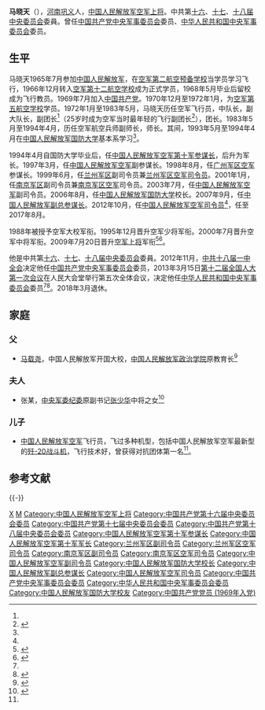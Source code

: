 {{中国人民解放军将领
| name = 马晓天
| image name = Ma xiaotian.jpg
| width = 
| job = [[中国人民解放军空军|中国人民解放军空军]]第11任[[中国人民解放军空军司令员|司令员]]
| job-1 = [[中国人民解放军国防大学|中国人民解放军国防大学]]第5任校长
| period = 2012年10月至2017年9月1日
| period-1 = 2006年8月至2007年8月
| birthname = 
| other_names = 
| foreign_names =
| english_names =
| sex = 男
| date of birth = {{birth year and age|1949|8}}
| place of birth = [[河南省|河南省]][[巩县|巩县]]

| place of death = 
| nationality = {{PRC}}
| residence = [[北京市|北京市]]
| languages = [[汉语|汉语]]
| height = 
| weight = 
| party = {{CPC}}
|rank=[[File:PLAGeneral_r.png|60px]] [[中国人民解放军空军上将|中国人民解放军空军上将]]
| spouse = 
| relatives = 
* 父亲：[[马载尧|马载尧]] <small>[[大校|大校]]</small>
| educate = 
* [[中国人民解放军空军第二航空预备学校|中国人民解放军空军第二航空预备学校]]
* [[中国人民解放军空军第十二航空学校|中国人民解放军空军第十二航空学校]]
* [[中国人民解放军空军第五航空学校|中国人民解放军空军第五航空学校]]
* [[中国人民解放军国防大学|中国人民解放军国防大学]]
| past = 
| work =
| award = 
| rankrecord= 
* 1988年被授予空军大校军衔
* 1995年晋升空军少将军衔
* 2000年晋升空军中将军衔
* 2009年晋升空军上将军衔
}}

'''马晓天'''（{{bd|1949年|8月|catIdx=M马}}），[[河南|河南]][[巩义|巩义]]人，[[中国人民解放军空军上将|中国人民解放军空军上将]]。中共第[[中国共产党第十六届中央委员会委员列表|十六]]、[[中国共产党第十七届中央委员会委员列表|十七]]、[[中国共产党第十八届中央委员会委员列表|十八届]][[中国共产党中央委员会|中央委员会]]委員。曾任[[中国共产党中央军事委员会|中国共产党中央军事委员会]]委员、[[中华人民共和国中央军事委员会|中华人民共和国中央军事委员会]]委员。

== 生平 ==
马晓天1965年7月参加[[中国人民解放军|中国人民解放军]]，在[[空军第二航空预备学校|空军第二航空预备学校]]当学员学习飞行，1966年12月转入[[空军第十二航空学校|空军第十二航空学校]]成为正式学员，1968年5月毕业后留校成为飞行教员。1969年7月加入[[中国共产党|中国共产党]]。1970年12月至1972年1月，为[[空军第五航空学校|空军第五航空学校]]学员。1972年1月至1983年5月，马晓天历任空军飞行员，中队长，副大队长，副团长<ref name=fu/>（25岁时成为空军当时最年轻的飞行副团长<ref name=sandai>{{Cite web  |url =http://china.huanqiu.com/article/2017-09/11209078.html  |title =空军前司令员马晓天：三代军人，父子战鹰  |author =  |date =2017-09-03  |publisher =环球网  |language =  |accessdate =  |quote =  |archive-date =2019-08-15  |archive-url =https://web.archive.org/web/20190815034432/http://china.huanqiu.com/article/2017-09/11209078.html  |dead-url =no  }}</ref>），团长。1983年5月至1994年4月，历任空军航空兵师副师长，师长。其间，1993年5月至1994年4月在[[中国人民解放军国防大学|中国人民解放军国防大学]]基本系学习<ref name=fu/>。

1994年4月自国防大学毕业后，任[[中国人民解放军空军第十军|中国人民解放军空军第十军]][[参谋长|参谋长]]，后升为军长。1997年3月，任[[中国人民解放军空军|中国人民解放军空军]]副参谋长。1998年8月，任[[广州军区空军|广州军区空军]]参谋长。1999年6月，任[[兰州军区|兰州军区]]副司令员兼[[兰州军区空军|兰州军区空军]][[司令员|司令员]]。2001年1月，任[[南京军区|南京军区]]副司令员兼[[南京军区空军|南京军区空军]]司令员。2003年7月，任[[中国人民解放军空军|中国人民解放军空军]]副司令员。2006年8月，任[[中国人民解放军国防大学|中国人民解放军国防大学]]校长。2007年9月，任[[中国人民解放军副总参谋长|中国人民解放军副总参谋长]]。2012年10月，任[[中国人民解放军空军司令员|中国人民解放军空军司令员]]<ref name=fu/>，任至2017年8月。

1988年被授予空军大校军衔。1995年12月晋升空军少将军衔。2000年7月晋升空军中将军衔。2009年7月20日晋升[[中国人民解放军空军上将|空军上将]]军衔<ref>{{Cite web|url =http://realtime.zaobao.com/2009/07/090710_21.shtml|title =解放军四总部八名将军职务调整 副总长刘镇武退役|author =|date =2009-07-10|publisher =联合早报网|language =|accessdate =|quote =|deadurl =yes|archiveurl =https://web.archive.org/web/20090714171049/http://realtime.zaobao.com/2009/07/090710_21.shtml|archivedate =2009-07-14}}</ref><ref>{{Cite web|url =http://news.xinhuanet.com/politics/2009-07/20/content_11740296.htm|title =中央军委举行晋升上将军衔仪式 胡锦涛颁发命令状|author =|date =2009-07-20|publisher =新华网|language =|accessdate =|quote =|deadurl =yes|archiveurl =https://web.archive.org/web/20090724070431/http://news.xinhuanet.com/politics/2009-07/20/content_11740296.htm|archivedate =2009-07-24}}</ref>。

他是中共第[[中国共产党第十六届中央委员会委员列表|十六]]、[[中国共产党第十七届中央委员会委员列表|十七]]、[[中国共产党第十八届中央委员会委员列表|十八届]][[中国共产党中央委员会|中央委员会]]委員。2012年11月，[[中共十八届一中全会|中共十八届一中全会]]决定他任[[中国共产党中央军事委员会|中国共产党中央军事委员会]]委员，2013年3月15日[[第十二届全国人大第一次会议|第十二届全国人大第一次会议]]在人民大会堂举行第五次全体会议，决定他任[[中华人民共和国中央军事委员会|中华人民共和国中央军事委员会]]委员<ref name=fu/><ref>{{Cite web |url = http://news.xinhuanet.com/2013lh/2013-03/15/c_132235398.htm |title = 常万全、房峰辉、张阳、赵克石、张又侠、吴胜利、马晓天、魏凤和为中央军委委员 |author =  |date = 2013-03-15 |publisher = 新华网 |language =  |accessdate =  |quote =  |archive-date = 2013-05-18 |archive-url = https://web.archive.org/web/20130518192534/http://news.xinhuanet.com/2013lh/2013-03/15/c_132235398.htm |dead-url = no }}</ref>。2018年3月退休。

==家庭==
===父===
*[[马载尧|马载尧]]，中国人民解放军开国大校，[[中国人民解放军政治学院|中国人民解放军政治学院]]原教育长<ref name=fu>{{Cite web |url = http://news.china.com.cn/live/2012-10/24/content_16798210.htm |title = 马晓天担任空军司令 马晓天简历 |author =  |date = 2012-10-24 |publisher = 中国网 |language =  |accessdate =  |quote =  |archive-date = 2019-06-13 |archive-url = https://web.archive.org/web/20190613001320/http://news.china.com.cn/live/2012-10/24/content_16798210.htm |dead-url = no }}</ref>

===夫人===
*张某，[[中央军委纪委|中央军委纪委]]原副书记[[张少华_(中将)|张少华]]中将之女<ref>{{Cite web |url = http://www.zaobao.com/zg/zg090722_008.shtml  |title =三位高干子弟　晋升上将军衔  |author =  |date =2009-07-22  |publisher = 联合早报网 |language =  |accessdate =  |quote =  }}</ref>

===儿子===
*[[中国人民解放军空军|中国人民解放军空军]]飞行员，飞过多种机型，包括中国人民解放军空军最新型的[[歼-20战斗机|歼-20战斗机]]，飞行技术好，曾获得对抗团体第一名<ref name=sandai/>。

== 参考文献 ==
{{Reflist}}

{{-}}
{{start box}}
{{s-mil|pla}}
{{s-before|[[许其亮|许其亮]]}}
{{s-title|[[中国人民解放军空军|中国人民解放军空军]][[司令员|司令员]]|2012年10月—2017年8月}}  
{{s-after|[[丁来杭|丁来杭]]}}
{{s-before|[[裴怀亮|裴怀亮]]}}
{{s-title|[[中国人民解放军国防大学|中国人民解放军国防大学]]校长|2006年8月—2007年8月}}  
{{s-after|[[王喜斌|王喜斌]]}}
{{s-before|[[卢登华|卢登华]]}}
{{s-title|[[中国人民解放军南京军区空军|中国人民解放军南京军区空军]][[司令员|司令员]]|2000年12月—2003年7月}}  
{{s-after|[[刘成军_(解放军)|刘成军]]}}
{{s-before|[[李永德|李永德]]}}
{{s-title|[[中国人民解放军兰州军区空军|中国人民解放军兰州军区空军]][[司令员|司令员]]|1999年1月—2000年12月}}  
{{s-after|[[黄恒美|黄恒美]]}}
{{end box}}

{{中央军委/18}}
{{中国人民解放军空军司令员}}
{{中国人民解放军国防大学校长}}
{{中国人民解放军空军上将}}
{{中国人民解放军上将/2009}}

{{DEFAULTSORT:Ma马}}
[[Category:马姓|X]]
[[Category:巩义人|M]]
[[Category:中国人民解放军空军上将|Category:中国人民解放军空军上将]]
[[Category:中国共产党第十六届中央委员会委员|Category:中国共产党第十六届中央委员会委员]]
[[Category:中国共产党第十七届中央委员会委员|Category:中国共产党第十七届中央委员会委员]]
[[Category:中国共产党第十八届中央委员会委员|Category:中国共产党第十八届中央委员会委员]]
[[Category:中国人民解放军空军第十军参谋长|Category:中国人民解放军空军第十军参谋长]]
[[Category:中国人民解放军空军第十军军长|Category:中国人民解放军空军第十军军长]]
[[Category:兰州军区副司令员|Category:兰州军区副司令员]]
[[Category:兰州军区空军司令员|Category:兰州军区空军司令员]]
[[Category:南京军区副司令员|Category:南京军区副司令员]]
[[Category:南京军区空军司令员|Category:南京军区空军司令员]]
[[Category:中国人民解放军空军副司令员|Category:中国人民解放军空军副司令员]]
[[Category:中国人民解放军国防大学校长|Category:中国人民解放军国防大学校长]]
[[Category:中国人民解放军副总参谋长|Category:中国人民解放军副总参谋长]]
[[Category:中国人民解放军空军司令员|Category:中国人民解放军空军司令员]]
[[Category:中国共产党中央军事委员会委员|Category:中国共产党中央军事委员会委员]]
[[Category:中华人民共和国中央军事委员会委员|Category:中华人民共和国中央军事委员会委员]]
[[Category:中国人民解放军国防大学校友|Category:中国人民解放军国防大学校友]]
[[Category:中国共产党党员_(1969年入党)|Category:中国共产党党员 (1969年入党)]]